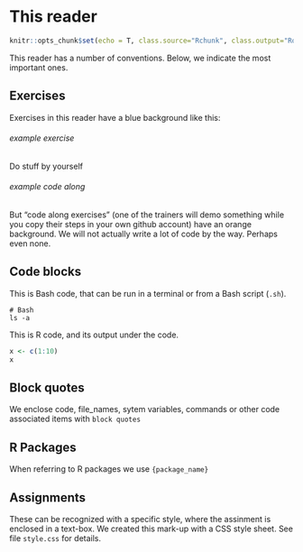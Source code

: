 # This reader

```r
knitr::opts_chunk$set(echo = T, class.source="Rchunk", class.output="Rout")
```

This reader has a number of conventions. Below, we indicate the most important ones.

## Exercises

Exercises in this reader have a blue background like this:

###### example exercise {.blauw}

Do stuff by yourself

###### example code along {.oranje}
But "code along exercises" (one of the trainers will demo something while you copy their steps in your own github account) have an orange background. We will not actually write a lot of code by the way. Perhaps even none.




## Code blocks

This is Bash code, that can be run in a terminal or from a Bash script (`.sh`).
```
# Bash
ls -a
```

This is R code, and its output under the code.
```r
x <- c(1:10)
x
```

## Block quotes
We enclose code, file_names, sytem variables, commands or other code associated items with `block quotes`

## R Packages
When referring to R packages we use `{package_name}`

## Assignments
These can be recognized with a specific style, where the assinment is enclosed in a text-box. We created this mark-up with a CSS style sheet. See file `style.css` for details.
